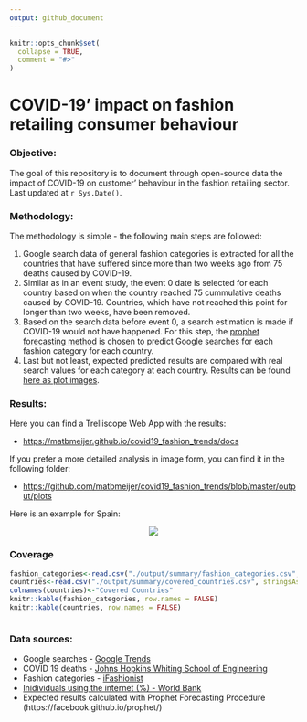 ```yaml
---
output: github_document
---
```


<!-- README.md is generated from README.Rmd. Please edit that file -->

```r
knitr::opts_chunk$set(
  collapse = TRUE,
  comment = "#>"
)
```

# COVID-19' impact on fashion retailing consumer behaviour

<!-- badges: start -->
<!-- badges: end -->

### Objective:

The goal of this repository is to document through open-source data the impact of COVID-19 on customer' behaviour in the fashion retailing sector. Last updated at `r Sys.Date()`.

### Methodology:

The methodology is simple - the following main steps are followed:

1. Google search data of general fashion categories is extracted for all the countries that have suffered since more than two weeks ago from 75 deaths caused by COVID-19.
2. Similar as in an event study, the event 0 date is selected for each country based on when the country reached 75 cummulative deaths caused by COVID-19. Countries, which have not reached this point for longer than two weeks, have been removed.
3. Based on the search data before event 0, a search estimation is made if COVID-19 would not have happened. For this step, the [prophet forecasting method](https://facebook.github.io/prophet/) is chosen to predict Google searches for each fashion category for each country.
4. Last but not least, expected predicted results are compared with real search values for each category at each country. Results can be found [here as plot images](https://github.com/matbmeijer/covid19_fashion_trends/tree/master/output/plots).

### Results:

Here you can find a Trelliscope Web App with the results:

* [https://matbmeijer.github.io/covid19_fashion_trends/docs](https://matbmeijer.github.io/covid19_fashion_trends/docs)


If you prefer a more detailed analysis in image form, you can find it in the following folder:

* [https://github.com/matbmeijer/covid19_fashion_trends/blob/master/output/plots](https://github.com/matbmeijer/covid19_fashion_trends/blob/master/output/plots)

Here is an example for Spain:

<center><img src="https://github.com/matbmeijer/covid19_fashion_trends/blob/master/output/plots/ES_plot2.png?raw=true"></center>

### Coverage

```r

fashion_categories<-read.csv("./output/summary/fashion_categories.csv", stringsAsFactors = FALSE, check.names = FALSE)
countries<-read.csv("./output/summary/covered_countries.csv", stringsAsFactors = FALSE, check.names = FALSE)
colnames(countries)<-"Covered Countries"
knitr::kable(fashion_categories, row.names = FALSE)
knitr::kable(countries, row.names = FALSE)



```

### Data sources:

* Google searches - [Google Trends](https://www.google.com/trends)
* COVID 19 deaths - [Johns Hopkins Whiting School of Engineering](https://github.com/CSSEGISandData)
* Fashion categories - [iFashionist](https://github.com/MalongTech/imaterialist-product-2019)
* [Inidividuals using the internet (%) - World Bank](https://data.worldbank.org/indicator/IT.NET.USER.ZS)
* Expected results calculated with Prophet Forecasting Procedure (https://facebook.github.io/prophet/)

